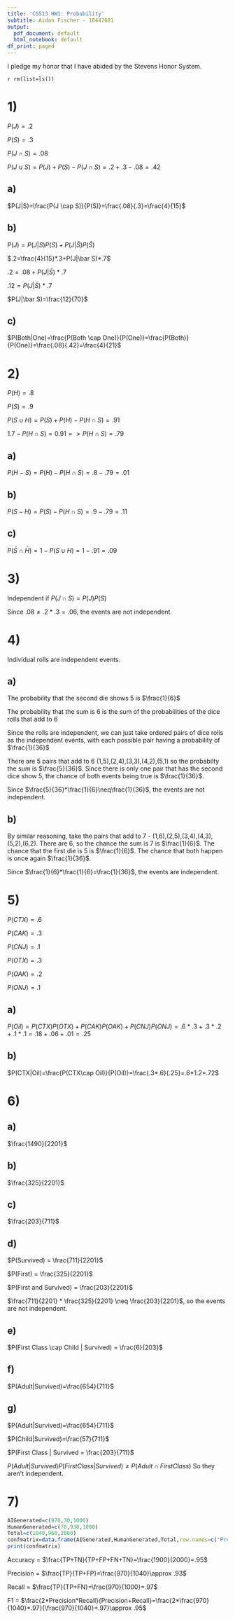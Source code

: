 ---
title: 'CS513 HW1: Probability'
subtitle: Aidan Fischer - 10447681
output:
  pdf_document: default
  html_notebook: default
df_print: paged
---
I pledge my honor that I have abided by the Stevens Honor System.

`r rm(list=ls())`

# 1)

$P(J) = .2$

$P(S) = .3$

$P(J \cap S) = .08$

$P(J \cup S) = P(J)+P(S)-P(J \cap S)=.2+.3-.08=.42$

## a)

$P(J|S)=\frac{P(J \cap S)}{P(S)}=\frac{.08}{.3}=\frac{4}{15}$

## b)

$P(J)=P(J|S)P(S)+P(J|\bar S)P(\bar S)$

$.2=\frac{4}{15}*.3+P(J|\bar S)*.7$

$.2=.08+P(J|\bar S)*.7$

$.12=P(J|\bar S)*.7$

$P(J|\bar S)=\frac{12}{70}$

## c)

$P(Both|One)=\frac{P(Both \cap One)}{P(One)}=\frac{P(Both)}{P(One)}=\frac{.08}{.42}=\frac{4}{21}$

# 2)

$P(H)=.8$

$P(S)=.9$

$P(S \cup H) = P(S) + P(H) - P(H \cap S) = .91$

$1.7-P(H \cap S)=0.91 => P(H \cap S)=.79$

## a)

$P(H-S)=P(H)-P(H \cap S)=.8-.79 = .01$

## b)

$P(S-H)=P(S)-P(H \cap S)=.9-.79=.11$

## c)

$P(\bar S \cap \bar H)=1-P(S \cup H)=1-.91=.09$

# 3)

Independent if $P(J \cap S)=P(J)P(S)$

Since $.08 \neq .2 * .3=.06$, the events are not independent.

# 4)

Individual rolls are independent events.

## a) 

The probability that the second die shows 5 is $\frac{1}{6}$

The probability that the sum is 6 is the sum of the probabilities of the dice rolls that add to 6

Since the rolls are independent, we can just take ordered pairs of dice rolls as the independent events, with each possible pair having a probability of $\frac{1}{36}$

There are 5 pairs that add to 6 (1,5),(2,4),(3,3),(4,2),(5,1) so the probabilty the sum is $\frac{5}{36}$. Since there is only one pair that has the second dice show 5, the chance of both events being true is $\frac{1}{36}$.

Since $\frac{5}{36}*\frac{1}{6}\neq\frac{1}{36}$, the events are not independent.

## b)

By similar reasoning, take the pairs that add to 7 - (1,6),(2,5),(3,4),(4,3),(5,2),(6,2). There are 6, so the chance the sum is 7 is $\frac{1}{6}$. The chance that the first die is 5 is $\frac{1}{6}$. The chance that both happen is once again $\frac{1}{36}$. 

Since $\frac{1}{6}*\frac{1}{6}=\frac{1}{36}$, the events are independent.

# 5)

$P(CTX)=.6$

$P(CAK)=.3$

$P(CNJ)=.1$

$P(OTX)=.3$

$P(OAK)=.2$

$P(ONJ)=.1$

## a)

$P(Oil) = P(CTX)P(OTX) + P(CAK)P(OAK) + P(CNJ)P(ONJ)=.6*.3+.3*.2+.1*.1=.18+.06+.01=.25$

## b)

$P(CTX|Oil)=\frac{P(CTX\cap Oil)}{P(Oil)}=\frac{.3*.6}{.25}=.6*1.2=.72$

# 6)

## a)

$\frac{1490}{2201}$

## b)

$\frac{325}{2201}$

## c)

$\frac{203}{711}$

## d) 

$P(Survived) = \frac{711}{2201}$

$P(First) = \frac{325}{2201}$

$P(First and Survived) = \frac{203}{2201}$

$\frac{711}{2201} * \frac{325}{2201} \neq \frac{203}{2201}$, so the events are not independent.

## e) 

$P(First Class \cap Child | Survived) = \frac{6}{203}$

## f)

$P(Adult|Survived)=\frac{654}{711}$

## g) 

$P(Adult|Survived)=\frac{654}{711}$

$P(Child|Survived)=\frac{57}{711}$

$P(First Class | Survived = \frac{203}{711}$

$P(Adult|Survived)P(First Class | Survived) \neq P(Adult \cap First Class)$ So they aren't independent.

# 7)

```{r}
AIGenerated=c(970,30,1000)
HumanGenerated=c(70,930,1000)
Total=c(1040,960,2000)
confmatrix=data.frame(AIGenerated,HumanGenerated,Total,row.names=c("Predicted AI","Predicted Human","Total"))
print(confmatrix)
```

Accuracy = $\frac{TP+TN}{TP+FP+FN+TN}=\frac{1900}{2000}=.95$

Precision = $\frac{TP}{TP+FP}=\frac{970}{1040}\approx .93$

Recall = $\frac{TP}{TP+FN}=\frac{970}{1000}=.97$

F1 = $\frac{2*Precision*Recall}{Precision+Recall}=\frac{2*\frac{970}{1040}*.97}{\frac{970}{1040}+.97}\approx .95$
